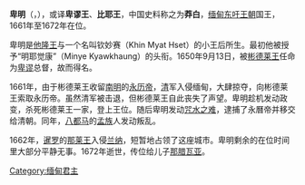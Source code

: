 {{unreferenced|time=2016-05-04T16:27:46+00:00}}
{{Infobox Royalty
| type                 = monarch
| name                 = 卑明<br>{{lang-my-Mymr|ပြည်မင်း}}
| image                = 
| caption              = 
| reign                =1661年6月3日 – 1672年4月14日
| coronation           = 
| succession           = [[缅甸君主列表|缅甸国王]]
| predecessor          = [[彬德莱|彬德莱]]
| successor            = {{link-en|那腊瓦亚|Narawara}}
| reg-type             = [[副王_(東南亞)|副王]]
| regent               = {{link-en|那腊瓦亚|Narawara}}
| spouse               = Khin Ma Latt
| issue                = 6子8女
| issue-link           = 
| full name            = 摩诃巴瓦拉达马亚扎劳加迪勃底<br>Maha Pawara Dhamma Yaza Lawka Dipadi
| house                = [[东吁王朝|东吁王朝]]
| father               = [[他隆|他隆]]
| mother               = 钦妙赛（Khin Myat Hset）
| date of birth        = 1619年5月26日
| place of birth       = 
| date of death        = {{death date and age|1672|4|14|1619|5|26}}
| place of death       = [[阿瓦|阿瓦]]
| date of burial       = 
| place of burial      = 
| religion             = [[上座部佛教|上座部佛教]]
| signature            = 
}}
{{Burmese characters}}
'''卑明'''（{{lang-my|ပြည်မင်း}}，{{bd|1619年|5月26日|1672年|4月14日|}}），或译'''卑谬王'''、'''比耶王'''，中国史料称之为'''莽白'''，[[缅甸|缅甸]][[东吁王朝|东吁王朝]]国王，1661年至1672年在位。

卑明是[[他隆王|他隆王]]与一个名叫钦妙赛（Khin Myat Hset）的小王后所生。最初他被授予“明耶觉康”（Minye Kyawkhaung）的头衔。1650年9月13日，被[[彬德莱|彬德莱王]]任命为[[卑谬|卑谬]]总督，故而得名。

1661年，由于彬德莱王收留[[南明|南明]]的[[永历帝|永历帝]]，[[清|清]]军入侵缅甸，大肆掠夺，向彬德莱王索取永历帝。虽然清军被击退，但彬德莱王自此丧失了声望。卑明趁机发动政变，杀死彬德莱王一家，登上王位。随后卑明发动[[咒水之难|咒水之难]]，逮捕了永曆帝并移交给清朝。同年，[[八都马|八都马]]的[[孟族|孟族]]人发动叛乱。

1662年，[[暹罗|暹罗]]的[[那莱王|那莱王]]入侵[[兰纳|兰纳]]，短暂地占领了这座城市。卑明剩余的在位时间里大部分平静无事。1672年逝世，传位给儿子[[那腊瓦亚|那腊瓦亚]]。

{{s-start}}
{{s-hou|[[东吁王朝|东吁王朝]]|1619年|5月26日|1672年|4月14日}}
{{s-reg}}
{{s-bef|before=[[彬德莱|彬德莱]]}}
{{s-ttl|title=[[缅甸君主列表|缅甸国王]]|years=1661年6月3日 – 1672年4月14日}}
{{s-aft|after=[[那腊瓦亚|那腊瓦亚]]}}
{{s-end}}{{Burmese monarchs}}
[[Category:缅甸君主|Category:缅甸君主]]